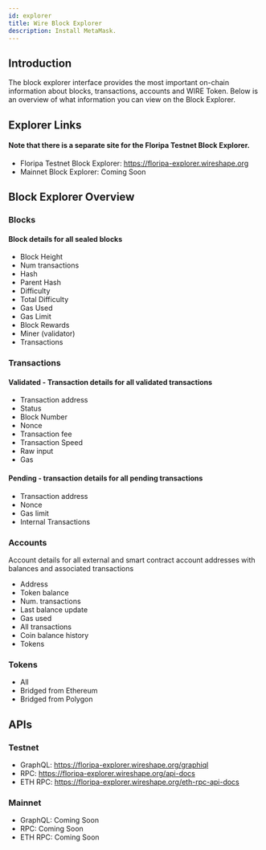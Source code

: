 ---
id: explorer
title: Wire Block Explorer
description: Install MetaMask.
---

## Introduction
The block explorer interface provides the most important on-chain information about blocks, transactions, accounts and WIRE Token. Below is an overview of what information you can view on the Block Explorer.

## Explorer Links
#### Note that there is a separate site for the Floripa Testnet Block Explorer.
* Floripa Testnet Block Explorer: https://floripa-explorer.wireshape.org
* Mainnet Block Explorer: Coming Soon

## Block Explorer Overview
### Blocks
#### Block details for all sealed blocks
* Block Height
* Num transactions
* Hash
* Parent Hash
* Difficulty
* Total Difficulty
* Gas Used
* Gas Limit
* Block Rewards
* Miner (validator)
* Transactions

### Transactions
#### Validated - Transaction details for all validated transactions
* Transaction address
* Status
* Block Number
* Nonce
* Transaction fee
* Transaction Speed
* Raw input
* Gas

#### Pending - transaction details for all pending transactions
* Transaction address
* Nonce
* Gas limit
* Internal Transactions
​​
### Accounts
Account details for all external and smart contract account addresses with balances and associated transactions

* Address
* Token balance
* Num. transactions
* Last balance update
* Gas used
* All transactions
* Coin balance history
* Tokens

### Tokens

* All
* Bridged from Ethereum
* Bridged from Polygon
​​
​​
​​
## APIs
### Testnet
* GraphQL: https://floripa-explorer.wireshape.org/graphiql
* RPC: https://floripa-explorer.wireshape.org/api-docs
* ETH RPC: https://floripa-explorer.wireshape.org/eth-rpc-api-docs

### Mainnet
* GraphQL: Coming Soon
* RPC: Coming Soon
* ETH RPC: Coming Soon
